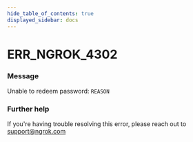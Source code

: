 ```yaml
---
hide_table_of_contents: true
displayed_sidebar: docs
---
```



# ERR_NGROK_4302

### Message
Unable to redeem password: `REASON`

<ErrorDetails error='err_ngrok_4302' />


### Further help
If you're having trouble resolving this error, please reach out to [support@ngrok.com](mailto:support@ngrok.com?subject=Help%20with%20ERR_NGROK_4302)

